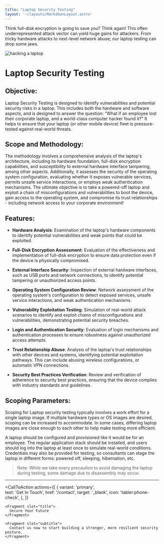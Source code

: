 ```yaml
---
title: "Laptop Security Testing"
layout: '~/layouts/MarkdownLayout.astro'
---
```


Think full-disk encryption is going to save you? Think again! This often underrepresented attack vector can yield huge gains for attackers. From tricky hardware attacks to next-level network abuse; our laptop testing can drop some jaws.

![hacking a laptop](~/assets/images/laptop.webp)

# Laptop Security Testing
## Objective:
Laptop Security Testing is designed to identify vulnerabilities and potential security risks in a laptop. This includes both the hardware and software aspects, and is designed to answer the question: “What if an employee lost their corporate laptop, and a world-class computer hacker found it?” It helps to ensure that your laptop (or other mobile device) fleet is pressure-tested against real-world threats. 

## Scope and Methodology:
The methodology involves a comprehensive analysis of the laptop's architecture, including its hardware foundation, full-disk encryption capabilities, and susceptibility to external hardware interface tampering, among other aspects. Additionally, it assesses the security of the operating system configuration, evaluating whether it exposes vulnerable services, permits unsafe service interactions, or employs weak authentication mechanisms. The ultimate objective is to take a powered-off laptop and exploit a chain of misconfigurations and vulnerabilities to boot the device, gain access to the operating system, and compromise its trust relationships - including network access to your corporate environment!


## Features:

- **Hardware Analysis**: Examination of the laptop's hardware components to identify potential vulnerabilities and weak points that could be exploited.

- **Full-Disk Encryption Assessment**: Evaluation of the effectiveness and implementation of full-disk encryption to ensure data protection even if the device is physically compromised.

- **External Interface Security**: Inspection of external hardware interfaces, such as USB ports and network connections, to identify potential tampering or unauthorized access points.

- **Operating System Configuration Review**: Network assessment of the operating system's configuration to detect exposed services, unsafe service interactions, and weak authentication mechanisms.

- **Vulnerability Exploitation Testing**: Simulation of real-world attack scenarios to identify and exploit chains of misconfigurations and vulnerabilities, demonstrating potential security breaches.

- **Login and Authentication Security**: Evaluation of login mechanisms and authentication processes to ensure robustness against unauthorized access attempts.

- **Trust Relationship Abuse**: Analysis of the laptop's trust relationships with other devices and systems, identifying potential exploitation pathways. This can include abusing wireless configurations, or automatic VPN connections.

- **Security Best Practices Verification**: Review and verification of adherence to security best practices, ensuring that the device complies with industry standards and guidelines.



## Scoping Parameters:
Scoping for Laptop security testing typically involves a work effort for a single laptop image. If multiple hardware types or OS images are desired, scoping can be increased to accommodate. In some cases, differing laptop images are close enough to each other to help make testing more efficient. 

A laptop should be configured and provisioned like it would be for an employee. The regular application stack should be installed, and users should log into the laptop at least once to simulate real-world conditions. Credentials may also be provided for testing, so consultants can stage the laptop in different forms: powered off, sleeping, hibernation, etc. 

> Note: While we take every precaution to avoid damaging the laptop during testing, some damage due to disassembly may occur. 

---

  
  <CallToAction
    actions={[
      {
        variant: 'primary',  
        text: 'Get In Touch',
        href: '/contact',
        target: '_blank',
        icon: 'tabler:phone-check',
      },
    ]}  
  >
    <Fragment slot="title">
      Secure Your Future
    </Fragment>
    
    <Fragment slot="subtitle">
      Contact us now to start building a stronger, more resilient security posture.
    </Fragment>  
  </CallToAction>
